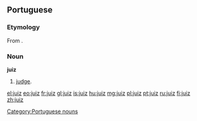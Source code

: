 ==Portuguese==

===Etymology===
From {{etyl|la|pt}} {{term|iudex|iūdex|lang=la}}.

===Noun===
'''juiz''' {{m}}
# [[judge]].

[[Category:Portuguese nouns]]

[[el:juiz]]
[[eo:juiz]]
[[fr:juiz]]
[[gl:juiz]]
[[is:juiz]]
[[hu:juiz]]
[[mg:juiz]]
[[pl:juiz]]
[[pt:juiz]]
[[ru:juiz]]
[[fi:juiz]]
[[zh:juiz]]